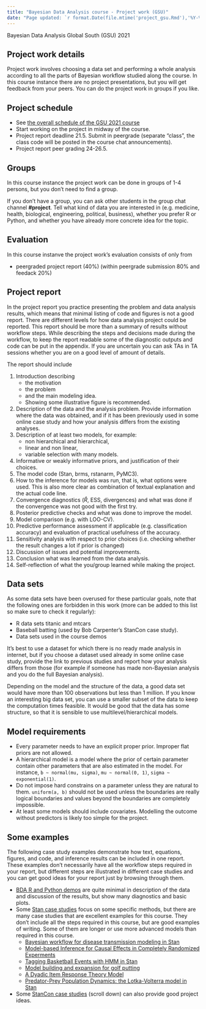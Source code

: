 ```yaml
---
title: "Bayesian Data Analysis course - Project work (GSU)"
date: "Page updated: `r format.Date(file.mtime('project_gsu.Rmd'),'%Y-%m-%d')`"
---
```


Bayesian Data Analysis Global South (GSU) 2021

## Project work details

Project work involves choosing a data set and performing a whole
analysis according to all the parts of Bayesian workflow studied along
the course. In this course instance there are no project
presentations, but you will get feedback from your peers. You can do
the project work in groups if you like.

## Project schedule

- See [the overall schedule of the GSU 2021 course](gsu2021.html#Schedule_2021)
- Start working on the project in midway of the course.
- Project report deadline 21.5. Submit in peergrade (separate "class", the class code will be posted in the course chat announcements).
- Project report peer grading 24-26.5. 

## Groups

In this course instance the project work can be done in groups of 1-4
persons, but you don't need to find a group.

If you don't have a group, you can ask other students in the group
chat channel **#project**. Tell what kind of data you are interested
in (e.g. medicine, health, biological, engineering, political,
business), whether you prefer R or Python, and whether you have
already more concrete idea for the topic.

## Evaluation

In this course instanve the project work's evaluation consists of only from 

- peergraded project report (40%) (within peergrade submission 80% and feedack 20%)

## Project report

In the project report you practice presenting the problem and data
analysis results, which means that minimal listing of code and figures
is not a good report. There are different levels for how data analysis
project could be reported. This report should be more than a summary
of results without workflow steps. While describing the steps and
decisions made during the workflow, to keep the report readable some
of the diagnostic outputs and code can be put in the appendix. If you
are uncertain you can ask TAs in TA sessions whether you are on a good
level of amount of details.

The report should include

  1. Introduction describing
      - the motivation
      - the problem
      - and the main modeling idea.
      - Showing some illustrative figure is recommended.
  1. Description of the data and the analysis problem. Provide information where the data was obtained, and if it has been previously used in some online case study and how your analysis differs from the existing analyses.
  1. Description of at least two models, for example:
      - non hierarchical and hierarchical,
      - linear and non linear,
      - variable selection with many models.
  1. Informative or weakly informative priors, and justification of their
    choices.
  1. The model code (Stan, brms, rstanarm, PyMC3).
  1. How to the inference for models was run, that is, what options were used. This is also more clear as combination of textual explanation and the actual code line.
  1. Convergence diagnostics ($\widehat{R}$, ESS, divergences) and what was done if the convergence was not good with the first try.
  1. Posterior predictive checks and what was done to improve the model.
  1. Model comparison (e.g. with LOO-CV).
  1. Predictive performance assessment if applicable (e.g. classification
    accuracy) and evaluation of practical usefulness of the accuracy.
  1. Sensitivity analysis with respect to prior choices (i.e. checking whether the result changes a lot if prior is changed)
  1. Discussion of issues and potential improvements.
  1. Conclusion what was learned from the data analysis.
  1. Self-reflection of what the you/group learned while making the project.

## Data sets

As some data sets have been overused for these particular goals, note that the
following ones are forbidden in this work (more can be added to this list so
make sure to check it regularly):

  - R data sets titanic and mtcars
  - Baseball batting (used by Bob Carpenter's StanCon case study).
  - Data sets used in the course demos

It's best to use a dataset for which there is no ready made analysis in internet, but if you choose a dataset used already in some online case study, provide the link to previous studies and report how your analysis differs from those (for example if someone has made non-Bayesian analysis and you do the full Bayesian analysis).

Depending on the model and the structure of the data, a good data set would have more than 100 observations but less than 1 million. If you know an interesting big data set, you can use a smaller subset of the data to keep the computation times feasible. It would be good that the data has some structure, so that it is sensible to use multilevel/hierarchical models.

## Model requirements

  - Every parameter needs to have an explicit proper prior. Improper flat priors
    are not allowed.
  - A hierarchical model is a model where the prior of certain parameter
    contain other parameters that are also estimated in the model. For instance,
    `b ~ normal(mu, sigma)`, `mu ~ normal(0, 1)`, `sigma ~ exponential(1)`.
  - Do not impose hard constrains on a parameter unless they are natural to
    them. `uniform(a, b)` should not be used unless the boundaries are really logical boundaries and values beyond the boundaries are completely impossible.
  - At least some models should include covariates. Modelling the outcome without predictors
    is likely too simple for the project.

## Some examples

The following case study examples demonstrate how text, equations, figures, and code, and inference results can be included in one report. These examples don't necessarily have all the workflow steps required in your report, but different steps are illustrated in different case studies and you can get good ideas for your report just by browsing through them.

  - [BDA R and Python demos](demos.html) are quite minimal in description of the data and discussion of the results, but show many diagnostics and basic plots.
  - Some [Stan case studies](https://mc-stan.org/users/documentation/case-studies) focus on some specific methods, but there are many case studies that are excellent examples for this course. They don't include all the steps required in this course, but are good examples of writing. Some of them are longer or use more advanced models than required in this course.
      - [Bayesian workflow for disease transmission modeling in Stan](https://mc-stan.org/users/documentation/case-studies/boarding_school_case_study.html)
      - [Model-based Inference for Causal Effects in Completely Randomized Experments](https://mc-stan.org/users/documentation/case-studies/model-based_causal_inference_for_RCT.html)
      - [Tagging Basketball Events with HMM in Stan](https://mc-stan.org/users/documentation/case-studies/bball-hmm.html)
      - [Model building and expansion for golf putting](https://mc-stan.org/users/documentation/case-studies/golf.html)
      - [A Dyadic Item Response Theory Model](https://mc-stan.org/users/documentation/case-studies/dyadic_irt_model.html)
      - [Predator-Prey Population Dynamics:
the Lotka-Volterra model in Stan](https://mc-stan.org/users/documentation/case-studies/lotka-volterra-predator-prey.html)
  - Some [StanCon case studies](https://github.com/stan-dev/stancon_talks) (scroll down) can also provide good project ideas.

